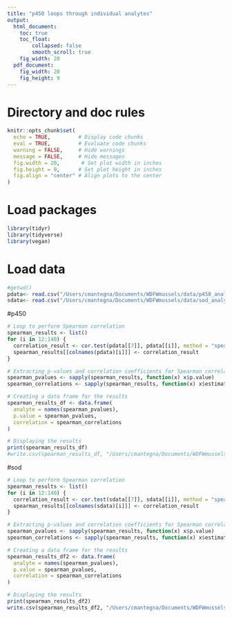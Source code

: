 ```yaml
---
title: "p450 loops through individual analytes"
output:
  html_document: 
    toc: true
    toc_float:
        collapsed: false
        smooth_scroll: true
    fig_width: 20
  pdf_document: 
    fig_width: 20
    fig_height: 9
---
```


# Directory and doc rules

```r

knitr::opts_chunk$set(
  echo = TRUE,         # Display code chunks
  eval = TRUE,         # Evaluate code chunks
  warning = FALSE,     # Hide warnings
  message = FALSE,     # Hide messages
  fig.width = 20,       # Set plot width in inches
  fig.height = 9,      # Set plot height in inches
  fig.align = "center" # Align plots to the center
)

```

# Load packages

```r
library(tidyr)
library(tidyverse)
library(vegan)

```

# Load data

```r

#getwd()
pdata<- read.csv("/Users/cmantegna/Documents/WDFWmussels/data/p450_analytes2.csv")
sdata<- read.csv("/Users/cmantegna/Documents/WDFWmussels/data/sod_analytes2.csv")

```

#p450
```r

# Loop to perform Spearman correlation
spearman_results <- list()
for (i in 12:140) {
  correlation_result <- cor.test(pdata[[7]], pdata[[i]], method = "spearman")
  spearman_results[[colnames(pdata)[i]]] <- correlation_result
}

# Extracting p-values and correlation coefficients for Spearman correlation
spearman_pvalues <- sapply(spearman_results, function(x) x$p.value)
spearman_correlations <- sapply(spearman_results, function(x) x$estimate)

# Creating a data frame for the results
spearman_results_df <- data.frame(
  analyte = names(spearman_pvalues),
  p.value = spearman_pvalues,
  correlation = spearman_correlations
)

# Displaying the results
print(spearman_results_df)
#write.csv(spearman_results_df, "/Users/cmantegna/Documents/WDFWmussels/output/tables/p450indvanalytesCORR.csv", row.names = FALSE)

```

#sod
```r

# Loop to perform Spearman correlation
spearman_results <- list()
for (i in 12:140) {
  correlation_result <- cor.test(sdata[[7]], sdata[[i]], method = "spearman")
  spearman_results[[colnames(sdata)[i]]] <- correlation_result
}

# Extracting p-values and correlation coefficients for Spearman correlation
spearman_pvalues <- sapply(spearman_results, function(x) x$p.value)
spearman_correlations <- sapply(spearman_results, function(x) x$estimate)

# Creating a data frame for the results
spearman_results_df2 <- data.frame(
  analyte = names(spearman_pvalues),
  p.value = spearman_pvalues,
  correlation = spearman_correlations
)

# Displaying the results
print(spearman_results_df2)
write.csv(spearman_results_df2, "/Users/cmantegna/Documents/WDFWmussels/output/tables/sodindvanalytesCORR.csv", row.names = FALSE)

```
